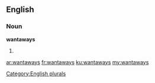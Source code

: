 ==English==

===Noun===
'''wantaways'''

# {{plural of|wantaway}}

[[Category:English plurals]]

[[ar:wantaways]]
[[fr:wantaways]]
[[ku:wantaways]]
[[my:wantaways]]